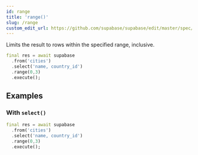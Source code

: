 ```yaml
---
id: range
title: 'range()'
slug: /range
custom_edit_url: https://github.com/supabase/supabase/edit/master/spec/supabase_dart_v1_legacy.yml
---
```



Limits the result to rows within the specified range, inclusive.

```dart
final res = await supabase
  .from('cities')
  .select('name, country_id')
  .range(0,3)
  .execute();
```

## Examples

### With `select()`

```dart
final res = await supabase
  .from('cities')
  .select('name, country_id')
  .range(0,3)
  .execute();
```
